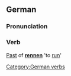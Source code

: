 ==German==
===Pronunciation===
{{IPA|[&#712;&#641;ant&#601;]}}
===Verb===
[[Past]] of '''[[rennen#German|rennen]]''' 'to [[run]]'

[[Category:German verbs]]